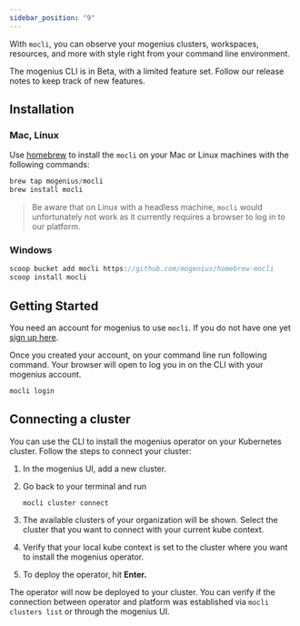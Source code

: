 ```yaml
---
sidebar_position: "9"
---
```


With `mocli`, you can observe your mogenius clusters, workspaces, resources, and more with style right from your command line environment.

<Note>
  The mogenius CLI is in Beta, with a limited feature set. Follow our release notes to keep track of new features.
</Note>

## Installation

### Mac, Linux

Use [homebrew](https://brew.sh) to install the `mocli` on your Mac or Linux machines with the following commands:

```jsx title="Install mocli"
brew tap mogenius/mocli
brew install mocli
```

> Be aware that on Linux with a headless machine, `mocli` would unfortunately not work as it currently requires a browser to log in to our platform.

### Windows

```jsx title="Install mocli"
scoop bucket add mocli https://github.com/mogenius/homebrew-mocli
scoop install mocli
```

## Getting Started

You need an account for mogenius to use `mocli`. If you do not have one yet [sign up here](https://app.mogenius.com).

Once you created your account, on your command line run following command. Your browser will open to log you in on the CLI with your mogenius account.

```jsx title="Launch the CLI"
mocli login
```

## Connecting a cluster

You can use the CLI to install the mogenius operator on your Kubernetes cluster. Follow the steps to connect your cluster:

1. In the mogenius UI, add a new cluster.
2. Go back to your terminal and run

   ```
   mocli cluster connect
   ```
3. The available clusters of your organization will be shown. Select the cluster that you want to connect with your current kube context.
4. Verify that your local kube context is set to the cluster where you want to install the mogenius operator.
5. To deploy the operator, hit **Enter.**

The operator will now be deployed to your cluster. You can verify if the connection between operator and platform was established via `mocli clusters list` or through the mogenius UI.
